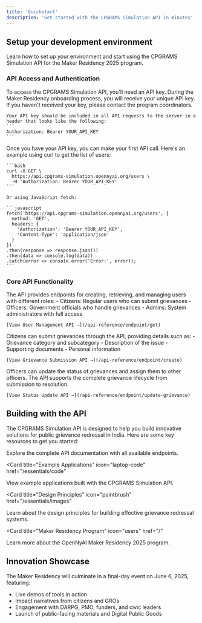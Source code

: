 ```yaml
---
title: 'Quickstart'
description: 'Get started with the CPGRAMS Simulation API in minutes'
---
```


## Setup your development environment

Learn how to set up your environment and start using the CPGRAMS Simulation API for the Maker Residency 2025 program.

### API Access and Authentication

<AccordionGroup>
  <Accordion icon="key" title="Get your API key">
    To access the CPGRAMS Simulation API, you'll need an API key. During the Maker Residency onboarding process, you will receive your unique API key. If you haven't received your key, please contact the program coordinators.
    
    Your API key should be included in all API requests to the server in a header that looks like the following:
    ```
    Authorization: Bearer YOUR_API_KEY
    ```
  </Accordion>
  <Accordion icon="code" title="Make your first API call">
    Once you have your API key, you can make your first API call. Here's an example using curl to get the list of users:
    
    ```bash
    curl -X GET \
      https://api.cpgrams-simulation.opennyai.org/users \
      -H 'Authorization: Bearer YOUR_API_KEY'
    ```
    
    Or using JavaScript fetch:
    
    ```javascript
    fetch('https://api.cpgrams-simulation.opennyai.org/users', {
      method: 'GET',
      headers: {
        'Authorization': 'Bearer YOUR_API_KEY',
        'Content-Type': 'application/json'
      }
    })
    .then(response => response.json())
    .then(data => console.log(data))
    .catch(error => console.error('Error:', error));
    ```
  </Accordion>
</AccordionGroup>

### Core API Functionality

<AccordionGroup>
  <Accordion icon="users" title="User Management">
    The API provides endpoints for creating, retrieving, and managing users with different roles:
    - Citizens: Regular users who can submit grievances
    - Officers: Government officials who handle grievances
    - Admins: System administrators with full access
    
    [View User Management API →](/api-reference/endpoint/get)
  </Accordion>
  
  <Accordion icon="file-pen" title="Grievance Submission">
    Citizens can submit grievances through the API, providing details such as:
    - Grievance category and subcategory
    - Description of the issue
    - Supporting documents
    - Personal information
    
    [View Grievance Submission API →](/api-reference/endpoint/create)
  </Accordion>
  
  <Accordion icon="arrows-spin" title="Status Updates and Assignment">
    Officers can update the status of grievances and assign them to other officers. The API supports the complete grievance lifecycle from submission to resolution.
    
    [View Status Update API →](/api-reference/endpoint/update-grievance)
  </Accordion>
  
</AccordionGroup>

## Building with the API

The CPGRAMS Simulation API is designed to help you build innovative solutions for public grievance redressal in India. Here are some key resources to get you started:

<CardGroup>

<Card title="API Reference" icon="code" href="/api-reference/introduction">
  Explore the complete API documentation with all available endpoints.
</Card>

<Card
  title="Example Applications"
  icon="laptop-code"
  href="/essentials/code"
>
  View example applications built with the CPGRAMS Simulation API.
</Card>

<Card
  title="Design Principles"
  icon="paintbrush"
  href="/essentials/images"
>
  Learn about the design principles for building effective grievance redressal systems.
</Card>

<Card
  title="Maker Residency Program"
  icon="users"
  href="/"
>
  Learn more about the OpenNyAI Maker Residency 2025 program.
</Card>

</CardGroup>

## Innovation Showcase

The Maker Residency will culminate in a final-day event on June 6, 2025, featuring:

- Live demos of tools in action
- Impact narratives from citizens and GROs
- Engagement with DARPG, PMO, funders, and civic leaders
- Launch of public-facing materials and Digital Public Goods
